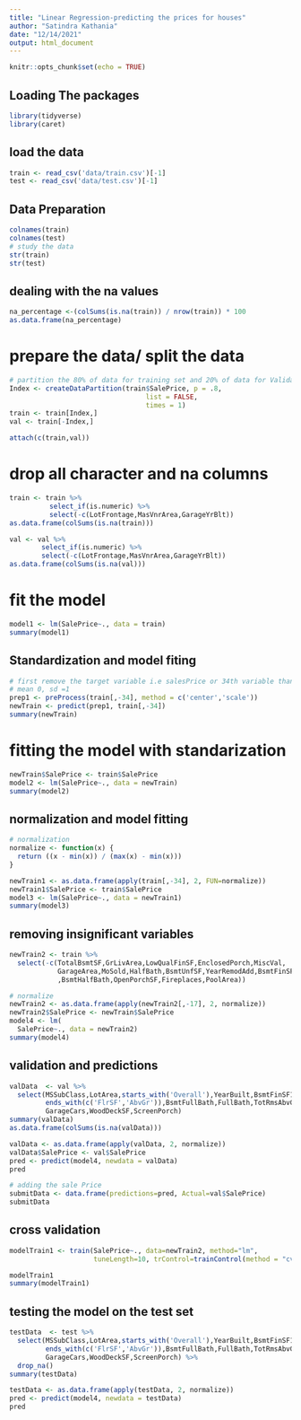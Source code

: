 ```yaml
---
title: "Linear Regression-predicting the prices for houses"
author: "Satindra Kathania"
date: "12/14/2021"
output: html_document
---
```


```r
knitr::opts_chunk$set(echo = TRUE)
```

## Loading The packages

```r
library(tidyverse)
library(caret)
```
## load the data

```r
train <- read_csv('data/train.csv')[-1]
test <- read_csv('data/test.csv')[-1]
```

## Data Preparation

```r
colnames(train)
colnames(test)
# study the data
str(train)
str(test)
```

## dealing with the na values

```r
na_percentage <-(colSums(is.na(train)) / nrow(train)) * 100
as.data.frame(na_percentage)
```

# prepare the data/ split the data
```r
# partition the 80% of data for training set and 20% of data for Validation set 
Index <- createDataPartition(train$SalePrice, p = .8, 
                                  list = FALSE, 
                                  times = 1)
train <- train[Index,]
val <- train[-Index,]

attach(c(train,val))
```

# drop all character and na columns
```r
train <- train %>%
          select_if(is.numeric) %>%
          select(-c(LotFrontage,MasVnrArea,GarageYrBlt))
as.data.frame(colSums(is.na(train)))

val <- val %>%
        select_if(is.numeric) %>%
        select(-c(LotFrontage,MasVnrArea,GarageYrBlt))
as.data.frame(colSums(is.na(val)))
```

# fit the model
```r
model1 <- lm(SalePrice~., data = train)
summary(model1)
```


## Standardization and model fiting

```r
# first remove the target variable i.e salesPrice or 34th variable than standardize the data
# mean 0, sd =1
prep1 <- preProcess(train[,-34], method = c('center','scale'))
newTrain <- predict(prep1, train[,-34])
summary(newTrain)
```
# fitting the model with standarization
```r
newTrain$SalePrice <- train$SalePrice
model2 <- lm(SalePrice~., data = newTrain)
summary(model2)
```

## normalization and model fitting

```r
# normalization
normalize <- function(x) {
  return ((x - min(x)) / (max(x) - min(x)))
}

newTrain1 <- as.data.frame(apply(train[,-34], 2, FUN=normalize))
newTrain1$SalePrice <- train$SalePrice
model3 <- lm(SalePrice~., data = newTrain1)
summary(model3)

```

## removing insignificant variables

```r
newTrain2 <- train %>%
  select(-c(TotalBsmtSF,GrLivArea,LowQualFinSF,EnclosedPorch,MiscVal,
            GarageArea,MoSold,HalfBath,BsmtUnfSF,YearRemodAdd,BsmtFinSF2,YrSold,`3SsnPorch`
            ,BsmtHalfBath,OpenPorchSF,Fireplaces,PoolArea))

# normalize
newTrain2 <- as.data.frame(apply(newTrain2[,-17], 2, normalize))
newTrain2$SalePrice <- newTrain$SalePrice
model4 <- lm(
  SalePrice~., data = newTrain2)
summary(model4)

```

## validation and predictions

```r
valData  <- val %>%
  select(MSSubClass,LotArea,starts_with('Overall'),YearBuilt,BsmtFinSF1,
         ends_with(c('FlrSF','AbvGr')),BsmtFullBath,FullBath,TotRmsAbvGrd,
         GarageCars,WoodDeckSF,ScreenPorch)
summary(valData)
as.data.frame(colSums(is.na(valData)))

valData <- as.data.frame(apply(valData, 2, normalize))
valData$SalePrice <- val$SalePrice
pred <- predict(model4, newdata = valData)
pred

# adding the sale Price
submitData <- data.frame(predictions=pred, Actual=val$SalePrice)
submitData 
```

## cross validation

```r
modelTrain1 <- train(SalePrice~., data=newTrain2, method="lm",
                     tuneLength=10, trControl=trainControl(method = "cv"))

modelTrain1
summary(modelTrain1)
```

## testing the model on the test set

```r
testData  <- test %>%
  select(MSSubClass,LotArea,starts_with('Overall'),YearBuilt,BsmtFinSF1,
         ends_with(c('FlrSF','AbvGr')),BsmtFullBath,FullBath,TotRmsAbvGrd,
         GarageCars,WoodDeckSF,ScreenPorch) %>%
  drop_na()
summary(testData)

testData <- as.data.frame(apply(testData, 2, normalize))
pred <- predict(model4, newdata = testData)
pred
```

